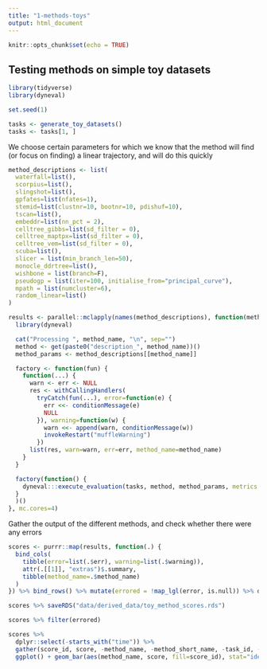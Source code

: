 ```yaml
---
title: "1-methods-toys"
output: html_document
---
```


```r
knitr::opts_chunk$set(echo = TRUE)
```

## Testing methods on simple toy datasets

```r
library(tidyverse)
library(dyneval)

set.seed(1)

tasks <- generate_toy_datasets()
tasks <- tasks[1, ]
```

We choose certain parameters for which we know that the method will find (or focus on finding) a linear trajectory, and will do this quickly
```r
method_descriptions <- list(
  waterfall=list(),
  scorpius=list(),
  slingshot=list(),
  gpfates=list(nfates=1),
  stemid=list(clustnr=10, bootnr=10, pdishuf=10),
  tscan=list(),
  embeddr=list(nn_pct = 2),
  celltree_gibbs=list(sd_filter = 0),
  celltree_maptpx=list(sd_filter = 0),
  celltree_vem=list(sd_filter = 0),
  scuba=list(),
  slicer = list(min_branch_len=50),
  monocle_ddrtree=list(),
  wishbone = list(branch=F),
  pseudogp = list(iter=100, initialise_from="principal_curve"),
  mpath = list(numcluster=6),
  random_linear=list()
)
```

```r
results <- parallel::mclapply(names(method_descriptions), function(method_name) {
  library(dyneval)

  cat("Processing ", method_name, "\n", sep="")
  method <- get(paste0("description_", method_name))()
  method_params <- method_descriptions[[method_name]]

  factory <- function(fun) {
    function(...) {
      warn <- err <- NULL
      res <- withCallingHandlers(
        tryCatch(fun(...), error=function(e) {
          err <<- conditionMessage(e)
          NULL
        }), warning=function(w) {
          warn <<- append(warn, conditionMessage(w))
          invokeRestart("muffleWarning")
        })
      list(res, warn=warn, err=err, method_name=method_name)
    }
  }

  factory(function() {
    dyneval:::execute_evaluation(tasks, method, method_params, metrics = metric_names, suppress_output = F)
  }
  )()
}, mc.cores=4)
```

Gather the output of the different methods, and check whether there were any errors
```r
scores <- purrr::map(results, function(.) {
  bind_cols(
    tibble(error=list(.$err), warning=list(.$warning)),
    attr(.[[1]], "extras")$.summary,
    tibble(method_name=.$method_name)
  )
}) %>% bind_rows() %>% mutate(errored = !map_lgl(error, is.null)) %>% dplyr::select(-contains("method_name1"))

scores %>% saveRDS("data/derived_data/toy_method_scores.rds")
```

```r
scores %>% filter(errored)
```


```r
scores %>%
  dplyr::select(-starts_with("time")) %>%
  gather(score_id, score, -method_name, -method_short_name, -task_id, -error, -warning) %>%
  ggplot() + geom_bar(aes(method_name, score, fill=score_id), stat="identity") + facet_wrap(~score_id) + coord_flip()
```
